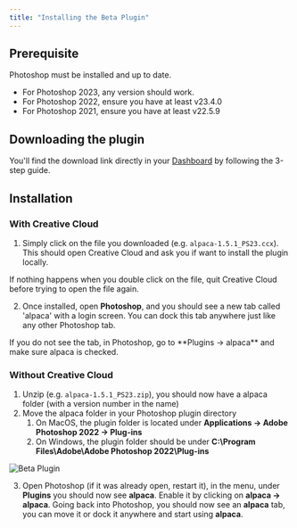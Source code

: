 ```yaml
---
title: "Installing the Beta Plugin"
---
```


## Prerequisite

Photoshop must be installed and up to date. 
- For Photoshop 2023, any version should work.
- For Photoshop 2022, ensure you have at least v23.4.0
- For Photoshop 2021, ensure you have at least v22.5.9

## Downloading the plugin

You'll find the download link directly in your
[Dashboard](https://accounts.getalpaca.io/sign-in?redirect_url=https%3A%2F%2Fwww.getalpaca.io%2Fdashboard) by following the 3-step guide.

## Installation

### With Creative Cloud

1. Simply click on the file you downloaded (e.g. `alpaca-1.5.1_PS23.ccx`). This should open
   Creative Cloud and ask you if want to install the plugin locally.

<Note>
  If nothing happens when you double click on the file, quit Creative Cloud
  before trying to open the file again.
</Note>

2. Once installed, open **Photoshop**, and you should see a new tab called
   'alpaca' with a login screen. You can dock this tab anywhere just like any
   other Photoshop tab.

<Note>
  If you do not see the tab, in Photoshop, go to **Plugins → alpaca** and make
  sure alpaca is checked.
</Note>

### Without Creative Cloud

1. Unzip (e.g. `alpaca-1.5.1_PS23.zip`), you should now have a alpaca folder (with a version number
   in the name)
2. Move the alpaca folder in your Photoshop plugin directory
   1. On MacOS, the plugin folder is located under **Applications → Adobe
      Photoshop 2022 → Plug-ins**
   2. On Windows, the plugin folder should be under **C:\Program Files\Adobe\Adobe Photoshop 2022\Plug-ins**

![Beta Plugin](/images/installing-the-beta-plugin.png)
 
3. Open Photoshop (if it was already open, restart it), in the menu, under
   **Plugins** you should now see **alpaca**. Enable it by clicking on **alpaca
   → alpaca**. Going back into Photoshop, you should now see an **alpaca** tab,
   you can move it or dock it anywhere and start using **alpaca**.
